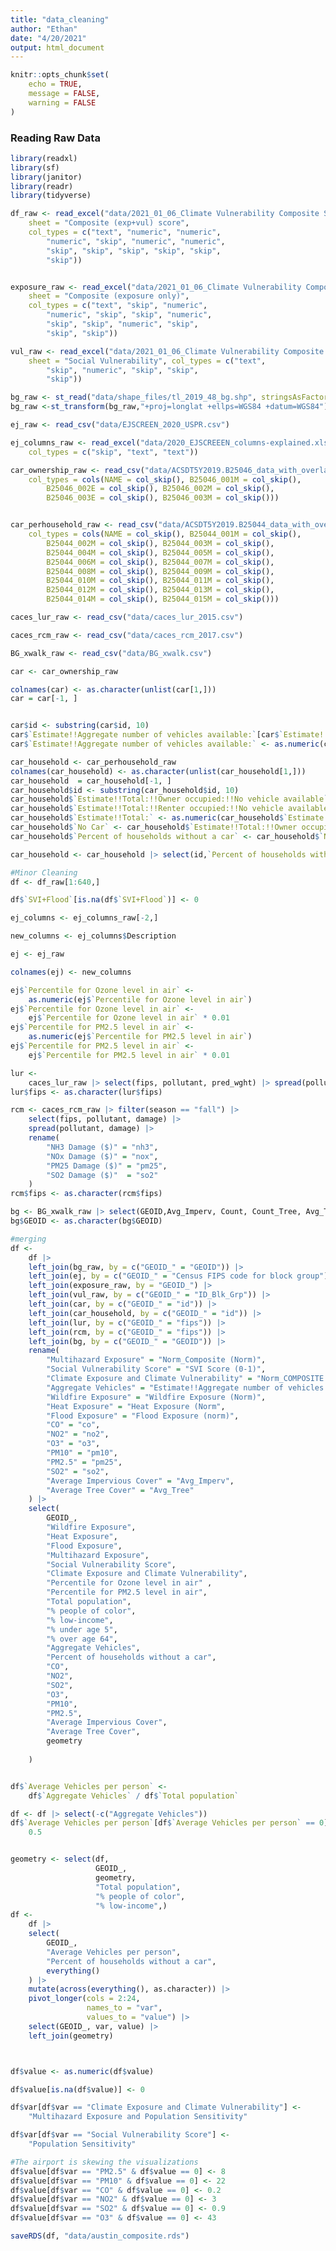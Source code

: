 ```yaml
---
title: "data_cleaning"
author: "Ethan"
date: "4/20/2021"
output: html_document
---
```


```r
knitr::opts_chunk$set(
	echo = TRUE,
	message = FALSE,
	warning = FALSE
)
```


### Reading Raw Data

```r

library(readxl)
library(sf)
library(janitor)
library(readr)
library(tidyverse)

df_raw <- read_excel("data/2021_01_06_Climate Vulnerability Composite Score_MASTER FILE.xlsx", 
    sheet = "Composite (exp+vul) score", 
    col_types = c("text", "numeric", "numeric", 
        "numeric", "skip", "numeric", "numeric", 
        "skip", "skip", "skip", "skip", "skip", 
        "skip"))


exposure_raw <- read_excel("data/2021_01_06_Climate Vulnerability Composite Score_MASTER FILE.xlsx", 
    sheet = "Composite (exposure only)", 
    col_types = c("text", "skip", "numeric", 
        "numeric", "skip", "skip", "numeric", 
        "skip", "skip", "numeric", "skip", 
        "skip", "skip"))

vul_raw <- read_excel("data/2021_01_06_Climate Vulnerability Composite Score_MASTER FILE.xlsx", 
    sheet = "Social Vulnerability", col_types = c("text", 
        "skip", "numeric", "skip", "skip", 
        "skip"))

bg_raw <- st_read("data/shape_files/tl_2019_48_bg.shp", stringsAsFactors = FALSE)
bg_raw <-st_transform(bg_raw,"+proj=longlat +ellps=WGS84 +datum=WGS84")

ej_raw <- read_csv("data/EJSCREEN_2020_USPR.csv")

ej_columns_raw <- read_excel("data/2020_EJSCREEEN_columns-explained.xlsx", 
    col_types = c("skip", "text", "text"))

car_ownership_raw <- read_csv("data/ACSDT5Y2019.B25046_data_with_overlays_2021-05-14T114405.csv", 
    col_types = cols(NAME = col_skip(), B25046_001M = col_skip(), 
        B25046_002E = col_skip(), B25046_002M = col_skip(), 
        B25046_003E = col_skip(), B25046_003M = col_skip()))


car_perhousehold_raw <- read_csv("data/ACSDT5Y2019.B25044_data_with_overlays_2021-05-13T103710.csv", 
    col_types = cols(NAME = col_skip(), B25044_001M = col_skip(), 
        B25044_002M = col_skip(), B25044_003M = col_skip(), 
        B25044_004M = col_skip(), B25044_005M = col_skip(), 
        B25044_006M = col_skip(), B25044_007M = col_skip(), 
        B25044_008M = col_skip(), B25044_009M = col_skip(), 
        B25044_010M = col_skip(), B25044_011M = col_skip(), 
        B25044_012M = col_skip(), B25044_013M = col_skip(), 
        B25044_014M = col_skip(), B25044_015M = col_skip()))

caces_lur_raw <- read_csv("data/caces_lur_2015.csv")

caces_rcm_raw <- read_csv("data/caces_rcm_2017.csv")

BG_xwalk_raw <- read_csv("data/BG_xwalk.csv")
```



```r

car <- car_ownership_raw

colnames(car) <- as.character(unlist(car[1,]))
car = car[-1, ]


car$id <- substring(car$id, 10)
car$`Estimate!!Aggregate number of vehicles available:`[car$`Estimate!!Aggregate number of vehicles available:` == "null"] <- 0
car$`Estimate!!Aggregate number of vehicles available:` <- as.numeric(car$`Estimate!!Aggregate number of vehicles available:`)
```

```r

car_household <- car_perhousehold_raw
colnames(car_household) <- as.character(unlist(car_household[1,]))
car_household  = car_household[-1, ]
car_household$id <- substring(car_household$id, 10)
car_household$`Estimate!!Total:!!Owner occupied:!!No vehicle available` <- as.numeric(car_household$`Estimate!!Total:!!Owner occupied:!!No vehicle available`)
car_household$`Estimate!!Total:!!Renter occupied:!!No vehicle available` <- as.numeric(car_household$`Estimate!!Total:!!Renter occupied:!!No vehicle available`)
car_household$`Estimate!!Total:` <- as.numeric(car_household$`Estimate!!Total:`)
car_household$`No Car` <- car_household$`Estimate!!Total:!!Owner occupied:!!No vehicle available` + car_household$`Estimate!!Total:!!Renter occupied:!!No vehicle available`
car_household$`Percent of households without a car` <- car_household$`No Car`/car_household$`Estimate!!Total:`

car_household <- car_household |> select(id,`Percent of households without a car` )

```

```r

#Minor Cleaning
df <- df_raw[1:640,]

df$`SVI+Flood`[is.na(df$`SVI+Flood`)] <- 0

ej_columns <- ej_columns_raw[-2,]

new_columns <- ej_columns$Description

ej <- ej_raw

colnames(ej) <- new_columns

ej$`Percentile for Ozone level in air` <-
    as.numeric(ej$`Percentile for Ozone level in air`)
ej$`Percentile for Ozone level in air` <-
    ej$`Percentile for Ozone level in air` * 0.01
ej$`Percentile for PM2.5 level in air` <-
    as.numeric(ej$`Percentile for PM2.5 level in air`)
ej$`Percentile for PM2.5 level in air` <-
    ej$`Percentile for PM2.5 level in air` * 0.01

lur <-
    caces_lur_raw |> select(fips, pollutant, pred_wght) |> spread(pollutant, pred_wght)
lur$fips <- as.character(lur$fips)

rcm <- caces_rcm_raw |> filter(season == "fall") |>
    select(fips, pollutant, damage) |>
    spread(pollutant, damage) |>
    rename(
        "NH3 Damage ($)" = "nh3",
        "NOx Damage ($)" = "nox",
        "PM25 Damage ($)" = "pm25",
        "SO2 Damage ($)"  = "so2"
    )
rcm$fips <- as.character(rcm$fips)

bg <- BG_xwalk_raw |> select(GEOID,Avg_Imperv, Count, Count_Tree, Avg_Tree, Index)
bg$GEOID <- as.character(bg$GEOID)

#merging  
df <-
    df |>
    left_join(bg_raw, by = c("GEOID_" = "GEOID")) |>
    left_join(ej, by = c("GEOID_" = "Census FIPS code for block group")) |>
    left_join(exposure_raw, by = "GEOID_") |>
    left_join(vul_raw, by = c("GEOID_" = "ID_Blk_Grp")) |>
    left_join(car, by = c("GEOID_" = "id")) |>
    left_join(car_household, by = c("GEOID_" = "id")) |>
    left_join(lur, by = c("GEOID_" = "fips")) |>
    left_join(rcm, by = c("GEOID_" = "fips")) |>
    left_join(bg, by = c("GEOID_" = "GEOID")) |> 
    rename(
        "Multihazard Exposure" = "Norm_Composite (Norm)",
        "Social Vulnerability Score" = "SVI Score (0-1)",
        "Climate Exposure and Climate Vulnerability" = "Norm_COMPOSITE (v1)",
        "Aggregate Vehicles" = "Estimate!!Aggregate number of vehicles available:",
        "Wildfire Exposure" = "Wildfire Exposure (Norm)",
        "Heat Exposure" = "Heat Exposure (Norm",
        "Flood Exposure" = "Flood Exposure (norm)",
        "CO" = "co",
        "NO2" = "no2",
        "O3" = "o3",
        "PM10" = "pm10",
        "PM2.5" = "pm25",
        "SO2" = "so2",
        "Average Impervious Cover" = "Avg_Imperv",
        "Average Tree Cover" = "Avg_Tree"
    ) |>
    select(
        GEOID_,
        "Wildfire Exposure",
        "Heat Exposure",
        "Flood Exposure",
        "Multihazard Exposure",
        "Social Vulnerability Score",
        "Climate Exposure and Climate Vulnerability",
        "Percentile for Ozone level in air" ,
        "Percentile for PM2.5 level in air",
        "Total population",
        "% people of color",
        "% low-income",
        "% under age 5",
        "% over age 64",
        "Aggregate Vehicles",
        "Percent of households without a car",
        "CO",
        "NO2",
        "SO2",
        "O3",
        "PM10",
        "PM2.5",
        "Average Impervious Cover",
        "Average Tree Cover",
        geometry
        
    )


df$`Average Vehicles per person` <-
    df$`Aggregate Vehicles` / df$`Total population`

df <- df |> select(-c("Aggregate Vehicles"))
df$`Average Vehicles per person`[df$`Average Vehicles per person` == 0] <-
    0.5


geometry <- select(df,
                   GEOID_,
                   geometry,
                   "Total population",
                   "% people of color",
                   "% low-income",)
df <-
    df |>
    select(
        GEOID_,
        "Average Vehicles per person",
        "Percent of households without a car",
        everything()
    ) |>
    mutate(across(everything(), as.character)) |>
    pivot_longer(cols = 2:24,
                 names_to = "var",
                 values_to = "value") |>
    select(GEOID_, var, value) |>
    left_join(geometry)



df$value <- as.numeric(df$value)

df$value[is.na(df$value)] <- 0

df$var[df$var == "Climate Exposure and Climate Vulnerability"] <-
    "Multihazard Exposure and Population Sensitivity"

df$var[df$var == "Social Vulnerability Score"] <-
    "Population Sensitivity"

#The airport is skewing the visualizations
df$value[df$var == "PM2.5" & df$value == 0] <- 8
df$value[df$var == "PM10" & df$value == 0] <- 22
df$value[df$var == "CO" & df$value == 0] <- 0.2
df$value[df$var == "NO2" & df$value == 0] <- 3
df$value[df$var == "SO2" & df$value == 0] <- 0.9
df$value[df$var == "O3" & df$value == 0] <- 43

saveRDS(df, "data/austin_composite.rds")

```